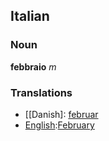 ==Italian==
===Noun===
'''febbraio''' ''m''

===Translations===
*[[Danish]: [[februar]]
*[[English]]:[[February]]